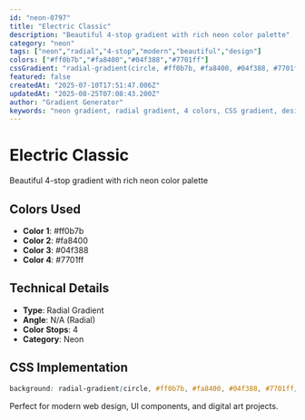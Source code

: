 ```yaml
---
id: "neon-0797"
title: "Electric Classic"
description: "Beautiful 4-stop gradient with rich neon color palette"
category: "neon"
tags: ["neon","radial","4-stop","modern","beautiful","design"]
colors: ["#ff0b7b","#fa8400","#04f388","#7701ff"]
cssGradient: "radial-gradient(circle, #ff0b7b, #fa8400, #04f388, #7701ff)"
featured: false
createdAt: "2025-07-10T17:51:47.006Z"
updatedAt: "2025-08-25T07:08:43.200Z"
author: "Gradient Generator"
keywords: "neon gradient, radial gradient, 4 colors, CSS gradient, design, #ff0b7b, #fa8400, #04f388, #7701ff"
---
```


# Electric Classic

Beautiful 4-stop gradient with rich neon color palette

## Colors Used
- **Color 1**: #ff0b7b
- **Color 2**: #fa8400
- **Color 3**: #04f388
- **Color 4**: #7701ff

## Technical Details
- **Type**: Radial Gradient
- **Angle**: N/A (Radial)
- **Color Stops**: 4
- **Category**: Neon

## CSS Implementation
```css
background: radial-gradient(circle, #ff0b7b, #fa8400, #04f388, #7701ff);
```

Perfect for modern web design, UI components, and digital art projects.
